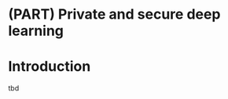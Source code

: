 # (PART) Private and secure deep learning {.unnumbered}

# Introduction {#private-secure-intro .unnumbered}

tbd
